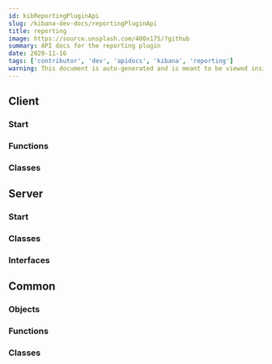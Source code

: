 ```yaml
---
id: kibReportingPluginApi
slug: /kibana-dev-docs/reportingPluginApi
title: reporting
image: https://source.unsplash.com/400x175/?github
summary: API docs for the reporting plugin
date: 2020-11-16
tags: ['contributor', 'dev', 'apidocs', 'kibana', 'reporting']
warning: This document is auto-generated and is meant to be viewed inside our experimental, new docs system. Reach out in #docs-engineering for more info.
---
```



## Client

### Start
<DocDefinitionList data={[reportingObj.client.start]}/>

### Functions
<DocDefinitionList data={reportingObj.client.functions}/>

### Classes
<DocDefinitionList data={reportingObj.client.classes}/>

## Server

### Start
<DocDefinitionList data={[reportingObj.server.start]}/>

### Classes
<DocDefinitionList data={reportingObj.server.classes}/>

### Interfaces
<DocDefinitionList data={reportingObj.server.interfaces}/>

## Common

### Objects
<DocDefinitionList data={reportingObj.common.objects}/>

### Functions
<DocDefinitionList data={reportingObj.common.functions}/>

### Classes
<DocDefinitionList data={reportingObj.common.classes}/>

